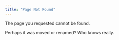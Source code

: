 ```yaml
---
title: "Page Not Found"
---
```


The page you requested cannot be found.

Perhaps it was moved or renamed? Who knows really.